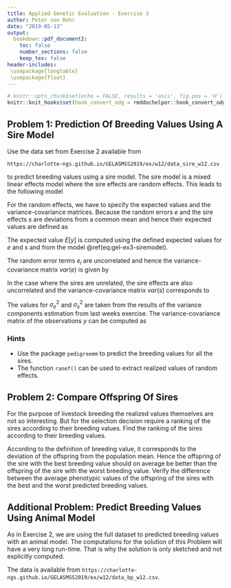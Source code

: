 ```yaml
---
title: Applied Genetic Evaluation - Exercise 3
author: Peter von Rohr
date: "2019-05-13"
output:
  bookdown::pdf_document2:
    toc: false
    number_sections: false
    keep_tex: false
header-includes:
 \usepackage{longtable}
 \usepackage{float}
---
```


```r
# knitr::opts_chunk$set(echo = FALSE, results = 'asis', fig.pos = 'H')
knitr::knit_hooks$set(hook_convert_odg = rmddochelper::hook_convert_odg)
```

## Problem 1: Prediction Of Breeding Values Using A Sire Model

Use the data set from Exercise 2 available from 

`https://charlotte-ngs.github.io/GELASMSS2019/ex/w12/data_sire_w12.csv` 

to predict breeding values using a sire model. The sire model is a mixed linear effects model where the sire effects are random effects. This leads to the following model

\begin{equation}
y = Xb + Zs +e
(\#eq:gel-ex3-siremodel)
\end{equation}

\begin{tabular}{lll}
where  &       &  \\
       &  $y$  &  vector of length $n$ of observations \\
       &  $b$  &  vector of length $p$ of fixed effects \\
       &  $s$  &  vector of length $q$ of random sire effects \\
       &  $e$  &  vector of length $n$ of random errors
\end{tabular}

For the random effects, we have to specify the expected values and the variance-covariance matrices. Because the random errors $e$ and the sire effects $s$ are deviations from a common mean and hence their expected values are defined as 

\begin{align}
E\left[ e \right] = 0 \notag \\
E\left[ s \right] = 0 \notag \\
E\left[ y \right] = Xb \notag
\end{align}

The expected value $E\left[ y \right]$ is computed using the defined expected values for $e$ and $s$ and from the model \@ref(eq:gel-ex3-siremodel). 

The random error terms $e_i$ are uncorrelated and hence the variance-covariance matrix $var(e)$ is given by 

\begin{equation}
var(e) = I * \sigma_e^2 \notag
\end{equation}

In the case where the sires are unrelated, the sire effects are also uncorrelated and the variance-covariance matrix $var(s)$ corresponds to 

\begin{equation}
var(s) = I * \sigma_s^2 \notag
\end{equation}

The values for $\sigma_e^2$ and $\sigma_s^2$ are taken from the results of the variance components estimation from last weeks exercise. The variance-covariance matrix of the observations $y$ can be computed as 

\begin{equation}
var(y) = ZZ^T * \sigma_s^2 + I * \sigma_e^2 \notag
\end{equation}


### Hints
* Use the package `pedigreemm` to predict the breeding values for all the sires.
* The function `ranef()` can be used to extract realized values of random effects.



## Problem 2: Compare Offspring Of Sires
For the purpose of livestock breeding the realized values themselves are not so interesting. But for the selection decision require a ranking of the sires according to their breeding values. Find the ranking of the sires according to their breeding values. 

According to the definition of breeding value, it corresponds to the deviation of the offspring from the population mean. Hence the offspring of the sire with the best breeding value should on average be better than the offspring of the sire with the worst breeding value. Verify the difference between the average phenotypic values of the offspring of the sires with the best and the worst predicted breeding values.



## Additional Problem: Predict Breeding Values Using Animal Model
As in Exercise 2, we are using the full dataset to predicted breeding values with an animal model. The computations for the solution of this Problem will have a very long run-time. That is why the solution is only sketched and not explicitly computed. 

The data is available from `https://charlotte-ngs.github.io/GELASMSS2019/ex/w12/data_bp_w12.csv`. 

